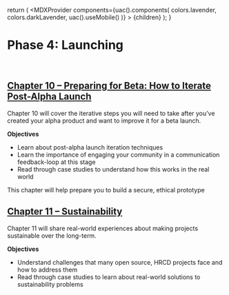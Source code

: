 
  return (
    <MDXProvider
      components={uac().components(
        colors.lavender,
        colors.darkLavender,
        uac().useMobile()
      )}
    >
      {children}
    </MDXProvider>
  );
}

[comment]: # "↓↓↓ Editable ↓↓↓"

# Phase 4: Launching

<br />

## [Chapter 10 –  Preparing for Beta: How to Iterate Post-Alpha Launch](/launching/10)

Chapter 10 will cover the iterative steps you will need to take after you’ve created your alpha product and want to improve it for a beta launch.

**Objectives**

* Learn about post-alpha launch iteration techniques
* Learn the importance of engaging your community in a communication feedback-loop at this stage
* Read through case studies to understand how this works in the real world

This chapter will help prepare you to build a secure, ethical prototype

## [Chapter 11 – Sustainability](/launching/11)

Chapter 11 will share real-world experiences about making projects sustainable over the long-term.

**Objectives**

* Understand challenges that many open source, HRCD projects face and how to address them
* Read through case studies to learn about real-world solutions to sustainability problems
